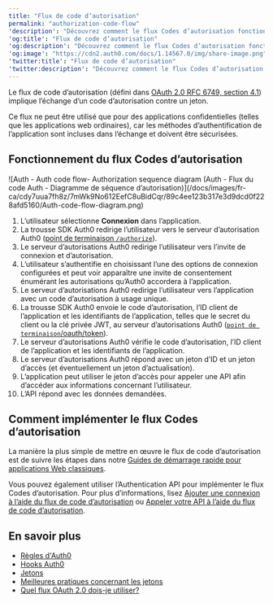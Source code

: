 ---
title: "Flux de code d’autorisation"
permalink: "authorization-code-flow"
'description': "Découvrez comment le flux Codes d’autorisation fonctionne et pourquoi vous devriez l’utiliser pour les applications web ordinaires."
'og:title': "Flux de code d’autorisation"
'og:description': "Découvrez comment le flux Codes d’autorisation fonctionne et pourquoi vous devriez l’utiliser pour les applications web ordinaires."
'og:image': "https://cdn2.auth0.com/docs/1.14567.0/img/share-image.png"
'twitter:title': "Flux de code d’autorisation"
'twitter:description': "Découvrez comment le flux Codes d’autorisation fonctionne et pourquoi vous devriez l’utiliser pour les applications web ordinaires."
---

Le flux de code d’autorisation (défini dans [OAuth 2.0 RFC 6749, section 4.1](https://tools.ietf.org/html/rfc6749#section-4.1)) implique l’échange d’un code d’autorisation contre un jeton.

Ce flux ne peut être utilisé que pour des applications confidentielles (telles que les applications web ordinaires), car les méthodes d’authentification de l’application sont incluses dans l’échange et doivent être sécurisées.

## Fonctionnement du flux Codes d’autorisation

<Frame>![Auth - Auth code flow- Authorization sequence diagram (Auth - Flux du code Auth - Diagramme de séquence d’autorisation)](/docs/images/fr-ca/cdy7uua7fh8z/7mWk9No612EefC8uBidCqr/89c4ee123b317e3d9dcd0f228afd5160/Auth-code-flow-diagram.png)</Frame>

1. L’utilisateur sélectionne **Connexion** dans l’application.
2. La trousse SDK Auth0 redirige l’utilisateur vers le serveur d’autorisation Auth0 ([point de terminaison `/authorize`](/docs/fr-ca/api/authentication#authorization-code-grant)).
3. Le serveur d’autorisations Auth0 redirige l’utilisateur vers l’invite de connexion et d’autorisation.
4. L’utilisateur s’authentifie en choisissant l’une des options de connexion configurées et peut voir apparaître une invite de consentement énumérant les autorisations qu’Auth0 accordera à l’application.
5. Le serveur d’autorisations Auth0 redirige l’utilisateur vers l’application avec un code d’autorisation à usage unique.
6. La trousse SDK Auth0 envoie le code d’autorisation, l’ID client de l’application et les identifiants de l’application, telles que le secret du client ou la clé privée JWT, au serveur d’autorisations Auth0 ([`point de terminaison`](/docs/fr-ca/api/authentication?http#authorization-code-flow43)[/oauth/token](/docs/fr-ca/api/authentication?http#authorization-code-flow43)).
7. Le serveur d’autorisations Auth0 vérifie le code d’autorisation, l’ID client de l’application et les identifiants de l’application.
8. Le serveur d’autorisations Auth0 répond avec un jeton d’ID et un jeton d’accès (et éventuellement un jeton d’actualisation).
9. L’application peut utiliser le jeton d’accès pour appeler une API afin d’accéder aux informations concernant l’utilisateur.
10. L’API répond avec les données demandées.

## Comment implémenter le flux Codes d’autorisation

La manière la plus simple de mettre en œuvre le flux de code d’autorisation est de suivre les étapes dans notre [Guides de démarrage rapide pour applications Web classiques](/docs/fr-ca/quickstart/webapp).

Vous pouvez également utiliser l’Authentication API pour implémenter le flux Codes d’autorisation. Pour plus d’informations, lisez [Ajouter une connexion à l’aide du flux de code d’autorisation](/docs/fr-ca/get-started/authentication-and-authorization-flow/authorization-code-flow/add-login-auth-code-flow) ou [Appeler votre API à l’aide du flux de code d’autorisation](/docs/fr-ca/get-started/authentication-and-authorization-flow/authorization-code-flow/call-your-api-using-the-authorization-code-flow).

## En savoir plus

* [Règles d'Auth0](/docs/fr-ca/customize/rules)
* [Hooks Auth0](/docs/fr-ca/customize/hooks)
* [Jetons](/docs/fr-ca/secure/tokens)
* [Meilleures pratiques concernant les jetons](/docs/fr-ca/secure/tokens/token-best-practices)
* [Quel flux OAuth 2.0 dois-je utiliser?](/docs/fr-ca/get-started/authentication-and-authorization-flow/which-oauth-2-0-flow-should-i-use)